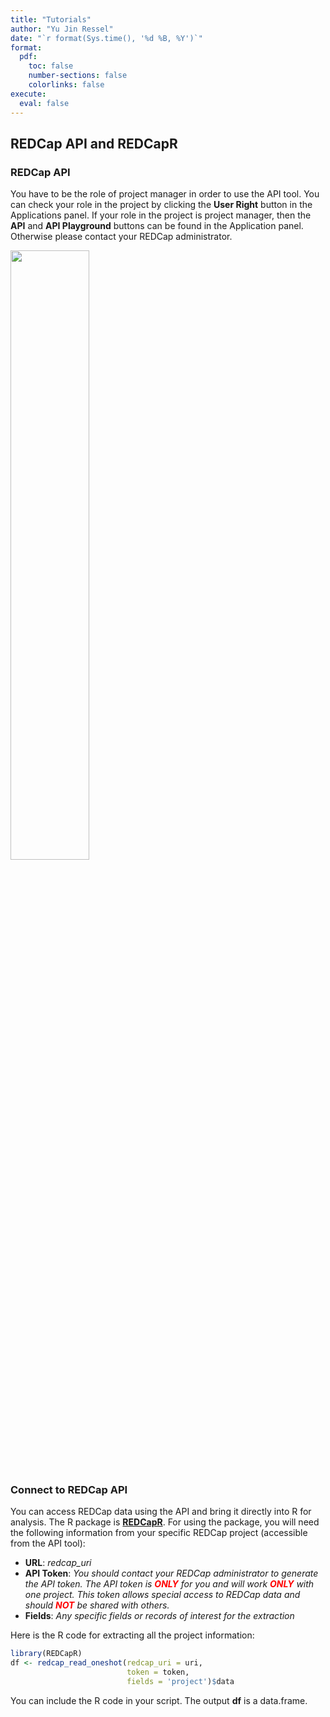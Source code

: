 ```yaml
---
title: "Tutorials"
author: "Yu Jin Ressel"
date: "`r format(Sys.time(), '%d %B, %Y')`"
format:
  pdf:
    toc: false
    number-sections: false
    colorlinks: false
execute: 
  eval: false
---
```


## REDCap API and REDCapR

### REDCap API 

You have to be the role of project manager in order to use the API tool. You can check your role in the project by clicking the **User Right** button in the Applications panel. If your role in the project is project manager, then the **API** and **API Playground** buttons can be found in the Application panel. Otherwise please contact your REDCap administrator. 

![](images/API_screenshot.png){fig-align="left" width=50%}

### Connect to REDCap API

You can access REDCap data using the API and bring it directly into R for analysis. The R package is [**REDCapR**](https://cran.r-project.org/web/packages/REDCapR/REDCapR.pdf). For using the package, you will need the following information from your specific REDCap project (accessible from the API tool):

* **URL**: *redcap_uri* 
* **API Token**: *You should contact your REDCap administrator to generate the API token. The API token is <span style="color:red">**ONLY**</span> for you and will work <span style="color:red">**ONLY**</span> with one project. This token allows special access to REDCap data and should <span style="color:red">**NOT**</span> be shared with others.*
* **Fields**: *Any specific fields or records of interest for the extraction*

Here is the R code for extracting all the project information: 

```r
library(REDCapR)
df <- redcap_read_oneshot(redcap_uri = uri,
                          token = token,
                          fields = 'project')$data
```

You can include the R code in your script. The output **df** is a data.frame.


